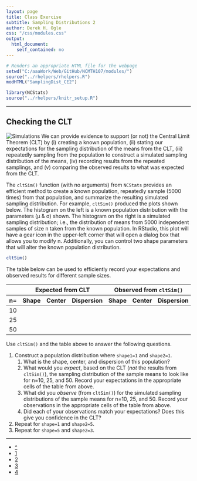 ```yaml
---
layout: page
title: Class Exercise
subtitle: Sampling Distributions 2
author: Derek H. Ogle
css: "/css/modules.css"
output:
  html_document:
    self_contained: no
---
```


```r
# Renders an appropriate HTML file for the webpage
setwd("C:/aaaWork/Web/GitHub/NCMTH107/modules/")
source("../rhelpers/rhelpers.R")
modHTML("SamplingDist_CE2")
```

```r
library(NCStats)
source("../rhelpers/knitr_setup.R")
```

----

## Checking the CLT
<img src="http://derekogle.com/NCMTH107/modules/zimgs/computer-1.jpg" alt="Simulations" class="img-right">
We can provide evidence to support (or not) the Central Limit Theorem (CLT) by (i) creating a known population, (ii) stating our expectations for the sampling distribution of the means from the CLT, (iii) repeatedly sampling from the population to construct a simulated sampling distribution of the means, (iv) recording results from the repeated samplings, and (v) comparing the observed results to what was expected from the CLT.

The `cltSim()` function (with no arguments) from `NCStats` provides an efficient method to create a known population, repeatedly sample (5000 times) from that population, and summarize the resulting simulated sampling distribution.  For example, `cltSim()` produced the plots shown below.  The histogram on the left is a known population distribution with the parameters (&mu; &amp; &sigma;) shown.  The histogram on the right is a simulated sampling distribution; i.e., the distribution of means from 5000 independent samples of size n taken from the known population.  In RStudio, this plot will have a gear icon in the upper-left corner that will open a dialog box that allows you to modify n.  Additionally, you can control two shape parameters that will alter the known population distribution.

```r
cltSim()
```

The table below can be used to efficiently record your expectations and observed results for different sample sizes.

<table class="table table-bordered table-condensed">
<thead>
<tr><th></th><th colspan=3 class="text-center">Expected from CLT</th><th colspan=3 class="text-center">Observed from <code>cltSim()</code></th></tr>
<tr><th>n=</th><th class="text-center">Shape</th><th class="text-center">Center</th><th class="text-center">Dispersion</th><th class="text-center">Shape</th><th class="text-center">Center</th><th class="text-center">Dispersion</th></tr>
</thead>
<tbody>
<tr><td>10</td><td>&nbsp;</td><td>&nbsp;</td><td>&nbsp;</td><td>&nbsp;</td><td>&nbsp;</td><td>&nbsp;</td></tr>
<tr><td>25</td><td>&nbsp;</td><td>&nbsp;</td><td>&nbsp;</td><td>&nbsp;</td><td>&nbsp;</td><td>&nbsp;</td></tr>
<tr><td>50</td><td>&nbsp;</td><td>&nbsp;</td><td>&nbsp;</td><td>&nbsp;</td><td>&nbsp;</td><td>&nbsp;</td></tr>
</tbody>
</table>

Use `cltSim()` and the table above to answer the following questions.

1. Construct a population distribution where `shape1=1` and `shape2=1`.
    1. What is the shape, center, and dispersion of this population?
    1. What would you *expect*, based on the CLT (*not* the results from `cltSim()`), the sampling distribution of the sample means to look like for n=10, 25, and 50.  Record your expectations in the appropriate cells of the table from above.
    1. What did you *observe* (from `cltSim()`) for the simulated sampling distributions of the sample means for n=10, 25, and 50.  Record your observations in the appropriate cells of the table from above.
    1. Did each of your observations match your expectations?  Does this give you confidence in the CLT?
1. Repeat for `shape=1` and `shape2=5`.
1. Repeat for `shape=5` and `shape2=3`.

----

<div class="text-center">
<ul class="pagination pagination-lg">
  <li><a href="SamplingDist.html">^</a></li>
  <li><a href="SamplingDist_CE1.html">1</a></li>
  <li class="active"><a href="#">2</a></li>
  <li><a href="SamplingDist_CE3.html">3</a></li>
  <li><a href="SamplingDist_CE4.html">4</a></li>
</ul>
